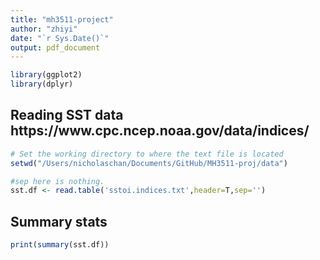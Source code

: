 ```yaml
---
title: "mh3511-project"
author: "zhiyi"
date: "`r Sys.Date()`"
output: pdf_document
---
```


```r
library(ggplot2)
library(dplyr)

```

## Reading SST data https://www.cpc.ncep.noaa.gov/data/indices/
```r
# Set the working directory to where the text file is located
setwd("/Users/nicholaschan/Documents/GitHub/MH3511-proj/data")

#sep here is nothing.
sst.df <- read.table('sstoi.indices.txt',header=T,sep='')

```
## Summary stats
```r
print(summary(sst.df))
```
